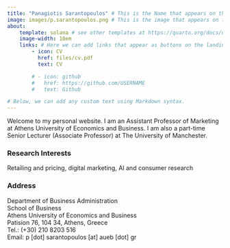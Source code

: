 ```yaml
---
title: "Panagiotis Sarantopoulos" # This is the Name that appears on the landing page
image: images/p.sarantopoulos.png # This is the image that appears on the landing page
about:   
    template: solana # see other templates at https://quarto.org/docs/websites/website-about.html#templates
    image-width: 10em
    links: # Here we can add links that appear as buttons on the landing page
        - icon: CV
          href: files/cv.pdf
          text: CV

        # - icon: github
        #   href: https://github.com/USERNAME
        #   text: Github

# Below, we can add any custom text using Markdown syntax. 
---
```


Welcome to my personal website. I am an Assistant Professor of Marketing at Athens University of Economics and Business. I am also a part-time Senior Lecturer (Associate Professor) at The University of Manchester. 

### Research Interests 
Retailing and pricing, digital marketing, AI and consumer research

### Address
Department of Business Administration <br>
School of Business <br>
Athens University of Economics and Business <br>
Patision 76, 104 34, Athens, Greece <br>
Tel.: (+30) 210 8203 516 <br>
Email: p [dot] sarantopoulos [at] aueb [dot] gr